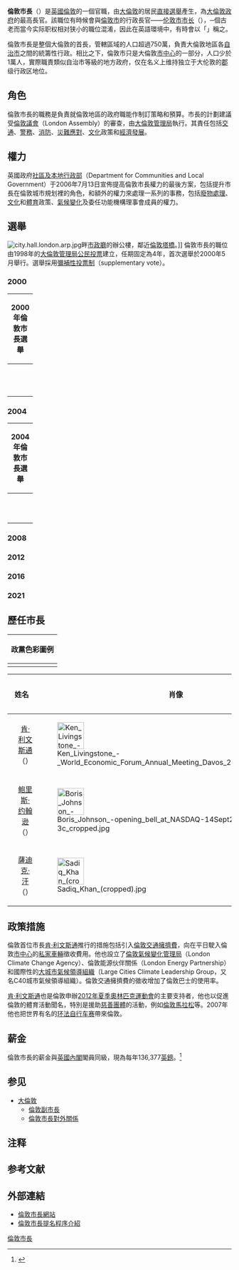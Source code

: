 {{noteTA
|1 = zh-tw:肯·李文斯頓; zh-cn:肯·利文斯通; zh-hant:簡·利文斯通;
|G1 = PoliticansUK
}}
{{Distinguish|伦敦市市长}}
{{Infobox official post
|post            = 市長
|body            = 倫敦
|native_name     = 
|insignia        = Mayor of London logo1.svg
|insigniasize    = 250px
|insigniacaption = 
|image           = Sadiq Khan November 2016.jpg
|imagesize       = 
|alt             =
|incumbent       = [[薩迪克·汗|薩迪克·汗]]
|incumbentsince  = {{start date|2016|5|9}}
|appointer       = [[大倫敦|大倫敦]]全體公民
|termlength      = 4年
|inaugural       = [[肯·李文斯頓|肯·李文斯頓]]
|formation       = {{start date|2000|5|4}}
|deputy          = {{le|倫敦副市長|Deputy Mayor of London}}<br/>[[喬安·麥卡特尼|喬安·麥卡特尼]] AM
|salary          = £136,677/年
|website         = {{url|https://www.london.gov.uk/}}
}}

'''倫敦市長'''（{{lang-en|'''Mayor of London'''}}）是[[英國|英國]][[倫敦|倫敦]]的一個官職，由[[大倫敦|大倫敦]]的居民[[直接選舉|直接選舉]]產生，為[[大倫敦政府|大倫敦政府]]的最高長官。該職位有時候會與[[倫敦市|倫敦市]]的行政長官——[[伦敦市市长|伦敦市市长]]（{{lang|en|Lord Mayor of London}}），─個古老而當今实际职权相对狭小的職位混淆，因此在英語環境中，有時會以「{{lang|en|London Mayor}}」稱之。

倫敦市長是整個大倫敦的首長，管轄區域的人口超過750萬，負責大倫敦地區各[[倫敦自治市鎮|自治市]]之間的統籌性行政。相比之下，倫敦市只是大倫敦[[市中心|市中心]]的一部分，人口少於1萬人，實際職責類似自治市等級的地方政府，仅在名义上维持独立于大伦敦的[[郡_(英格蘭)|郡]]级行政区地位。

== 角色 ==
倫敦市長的職務是負責就倫敦地區的政府職能作制訂策略和預算。市長的計劃建議受[[倫敦議會|倫敦議會]]（London Assembly）的審查，由[[大倫敦管理局|大倫敦管理局]]執行。其責任包括[[交通|交通]]、[[警察|警務]]、[[消防|消防]]、[[災難應對|災難應對]]、[[文化|文化]]政策和[[經濟發展|經濟發展]]。

== 權力 ==
英國政府[[社區及本地行政部|社區及本地行政部]]（Department for Communities and Local Government）于2006年7月13日宣佈提高倫敦市長權力的最後方案，包括提升市長在倫敦城市規划裡的角色，和額外的權力來處理一系列的事務，包括[[廢物處理|廢物處理]]、[[文化|文化]]和[[体育运动|體育]]政策、[[氣候變化|氣候變化]]及委任功能機構理事會成員的權力。

== 選舉 ==
[[File:city.hall.london.arp.jpg|thumb]]畔[[倫敦市政廳_(南華克)|市政廳]]的辦公樓，鄰近[[倫敦塔橋|倫敦塔橋]]。]]
倫敦市長的職位由1998年的[[大倫敦管理局公民投票|大倫敦管理局公民投票]]建立，任期固定為4年，首次選舉於2000年5月舉行。選舉採用[[彌補性投票制|彌補性投票制]]（supplementary vote）。

===2000===
{| class="wikitable"
! colspan="10" | 2000年倫敦市長選舉
|-
! width=1pt| || 所屬政黨 || 候選人 || 首選得票 || % || 次選得票 || % || 最終結果 || % || 當選
|-
| width=1pt bgcolor=#DDD|  || 獨立 || 簡·利文斯通<br>Ken Livingstone || 667,877 || 39.0 || 178,809 || 12.6 || 776,427 || 57.9 || [[File:Check_mark.svg|20px]]
|-
| width=1pt bgcolor=#0087DC|  || 保守黨 || 史提芬·諾禮士<br>Steven Norris || 464,434 || 27.1 || 188,041 || 13.2 || 564,137 || 42.1 |
|-
| width=1pt bgcolor=#DC241f|   || 工黨 || 法蘭克·多臣<br>Frank Dobson|| 223,884 || 13.1 || 228,095 || 16.0 || N/A || ||
|-
| width=1pt bgcolor=#FDBB30|  || [[自由民主黨_(英國)|自由民主黨]] || 卡素珊<br>Susan Kramer|| 203,452 || 11.9 || 404,815 || 28.5 || N/A || ||
|-
| width=1pt bgcolor=#70147A|  || 基督教人民聯盟 || 紀杜牧<br>Ram Gidoomal || 42,060 || 2.4 || 56,489 || 4.0 || N/A || ||
|-
| width=1pt bgcolor=forestgreen|  || [[英格蘭和威爾斯綠黨|英格蘭和威爾斯綠黨]] || 戴倫·莊遜<br>Darren Johnson || 38,121 || 2.2 || 192,764 || 13.6 || N/A || ||
|-
| width=1pt bgcolor=darkslateblue|  || [[英國國家黨|英國國家黨]] || 米高·紐蘭<br>Michael Newland || 33,569 || 2.0 || 45,337 || 3.2 || N/A || ||
|-
| width=1pt bgcolor=#70147A|  || [[英國獨立黨|英國獨立黨]] || 戴確尼<br>Damian Hockney || 16,324 || 1.0 || 43,672 || 3.1 || N/A || ||
|-
| width=1pt bgcolor=#DDD|  || PRO-MaSS || 謝菲·本-彌敦<br>Geoffrey Ben-Nathan || 9,956 || 0.6 || 23,021 || 1.6 || N/A || ||
|-
| width=1pt bgcolor=#DDD|  || 獨立 || 愛思韻·塔娜<br>Ashwin Tanna || 9,015 || 0.5 || 41,766 || 2.9 || N/A || ||
|-
| width=1pt bgcolor=pink|  || 自然法則黨 || 祁謝菲<br>Geoffrey Clements || 5,470 || 0.3 || 18,185 || 1.3 || N/A || ||
|}

===2004===
{| class="wikitable"
! colspan="10" | 2004年倫敦市長選舉
|-
! width=1pt| || 所屬政黨 || 候選人 || 首選得票 || % || 次選得票 || 最終結果 || 當選
|-
| width=1pt bgcolor=#DC241f|   || 工黨 || 簡·利文斯通<br>Ken Livingstone || 685,548 || 36.8 || 142,842 || 828,390 ||[[File:Check_mark.svg|20px]]
|-
| width=1pt bgcolor=#0087DC|  || 保守黨 || 史提芬·諾禮士<br>Steven Norris || 542,423 || 29.1 || 124,757 || 667,180 ||
|-
| width=1pt bgcolor=#FDBB30|  || [[自由民主黨_(英國)|自由民主黨]] || 西門·休斯<br>Simon Hughes || 284,647 || 15.3 || N/A || N/A || 
|-
| width=1pt bgcolor=#70147A|  || [[英國獨立黨|英國獨立黨]] || 凱利·馬隆尼<br>Kellie Maloney || 115,666 || 6.2 || N/A || N/A || 
|-
| width=1pt bgcolor=#46801C|  || [[尊重黨|尊重黨]] || 玲西·日耳曼<br>Lindsey German || 61,731 || 3.3 || N/A || N/A || 
|-
| width=1pt bgcolor=darkslateblue|  || [[英國國家黨|英國國家黨]] || 茱莉安·雷普特<br>Julian Leppert || 58,407 || 3.1 || N/A || N/A || 
|-
| width=1pt bgcolor=forestgreen|  || [[英格蘭和威爾斯綠黨|英格蘭和威爾斯綠黨]] || 戴倫·莊遜<br>Darren Johnson || 57,332 || 3.1 || N/A || N/A || 
|-
| width=1pt bgcolor=#70147A|  || 基督教人民联盟 || 紀杜牧<br>Ram Gidoomal || 31,698 || 2.2 || N/A || N/A || 
|-
| width=1pt bgcolor=#0095B6|  || IWCA || 羅娜·列德<br>Lorna Reid || 9,452 || 0.5 || N/A || N/A || 
|-
| width=1pt bgcolor=#DDD|  || 獨立 || 譚美·納加利根<br>Tammy Nagalingam || 6,692  || 0.4 || N/A || N/A || 
|}

===2008===
{{Election box supplementary vote begin
| title = 2008年倫敦市長選舉| source= <ref>{{cite web|url=http://www.londonelects.org.uk/download/file/fid/174|title=2008 election results for the Mayor of London and the London Assembly|publisher=London Elects|date=2 May 2008|access-date=17 February 2013|archive-url=https://web.archive.org/web/20160503085018/https://londonelects.org.uk/download/file/fid/174|archive-date=2016-05-03|dead-url=yes}}</ref>
}}
{{Election box supplementary vote candidate with party link
| party = Conservative Party (UK)
| candidate = 	鮑里斯·強森<br>Boris Johnson
| fullwidthvotes=1168738 | r1votes=1043761| r1votespercent=43.2 |r2votes=124977
}}

{{Election box supplementary vote candidate with party link
| party = Labour Party (UK)
| candidate = 簡·利文斯通<br>Ken Livingstone
| fullwidthvotes=1168738 | r1votes=893887 |r1votespercent= 37.0| r2votes=134089
}}

{{Election box supplementary vote candidate with party link
| party = Liberal Democrats
| candidate = 布萊恩·佩迪克<br>Brian Paddick
| fullwidthvotes=1168738 | r1votes=235585| r1votespercent=9.8 |
}}

{{Election box supplementary vote candidate with party link
| party = Green Party of England and Wales
| candidate = 席安·貝利<br>Siân Berry
| fullwidthvotes=1168738 | r1votes=77347 | r1votespercent=3.2
}}

{{Election box supplementary vote candidate with party link
| party = British National Party
| candidate = 理查·邦布魯克<br>Richard Barnbrook
| fullwidthvotes=1168738 | r1votes=69710 | r1votespercent=3.2
}}

{{Election box supplementary vote candidate with party link
| party = Christian Peoples Alliance
| candidate = 亞倫·克雷格<br>Alan Craig
| fullwidthvotes=1168738 | r1votes= 39249 | r1votespercent=1.6
}}

{{Election box supplementary vote candidate with party link
| party = United Kingdom Independence Party
| candidate = 傑拉德·巴通<br>Gerard Batten
| fullwidthvotes=1168738 | r1votes=22422 | r1votespercent=1.2
}}

{{Election box supplementary vote candidate with party link
| party = Respect - The Unity Coalition
| candidate = 玲西·日耳曼<br>Lindsey German
| fullwidthvotes=1168738 | r1votes=16796 | r1votespercent=0.7
}}

{{Election box supplementary vote candidate with party link
| party = English Democrats Party
| candidate = 麥特·歐康納<br>Matt O'Connor
| fullwidthvotes=1168738 | r1votes=10695 | r1votespercent=0.4
}}

{{Election box supplementary vote candidate with party link
| party = Independent (politician)
| candidate = 溫士頓·麥肯西<br>Winston McKenzie
| fullwidthvotes=1168738 | r1votes=5389 | r1votespercent=0.2
}}

{{Election box supplementary vote gain
 |winner        = Conservative Party (UK)
 |loser         = Labour Party (UK)
}}
{{Election box end}}

===2012===

{{Election box supplementary vote begin
| title = 2012年倫敦市長選舉| source= <ref>{{cite web|url=http://www.londonelects.org.uk/download/file/fid/512|title=London Elects - Declared Results|publisher=Greater London Authority|date=4 May 2012|accessdate=17 February 2013|archive-url=https://web.archive.org/web/20160503084802/https://londonelects.org.uk/download/file/fid/512|archive-date=2016-05-03|dead-url=yes}}</ref>
}}
{{Election box supplementary vote candidate with party link
| party = Conservative Party (UK)
| candidate = 	鮑里斯·強森<br>Boris Johnson
| fullwidthvotes=1054811 | r1votes=971931| r1votespercent=44.0 |r2votes=82880
}}

{{Election box supplementary vote candidate with party link
| party = Labour Party (UK)
| candidate = 簡·利文斯通<br>Ken Livingstone
| fullwidthvotes=1054811 | r1votes=889918 |r1votespercent= 40.3| r2votes=102355
}}

{{Election box supplementary vote candidate with party link
| party = Green Party of England and Wales
| candidate = 珍妮·瓊斯<br>Jenny Jones
| fullwidthvotes=1054811 | r1votes=98913 | r1votespercent=4.5
}}

{{Election box supplementary vote candidate with party link
| party = Liberal Democrats
| candidate = 布萊恩·佩迪克<br>Brian Paddick
| fullwidthvotes=1054811 | r1votes=91774| r1votespercent=4.2 |
}}

{{Election box supplementary vote candidate with party link
| party = Independent (politician)
| candidate = 休翰·貝妮塔<br>Siobhan Benita
| fullwidthvotes=1054811 | r1votes=83914 | r1votespercent=3.8
}}

{{Election box supplementary vote candidate with party link
| party = United Kingdom Independence Party
| candidate = 勞倫斯·偉柏<br>Lawrence Webb
| fullwidthvotes=1054811 | r1votes=43274 | r1votespercent=2.0
}}

{{Election box supplementary vote candidate with party link
| party = British National Party
| candidate = 卡洛斯·柯第及利亞<br>Carlos Cortiglia
| fullwidthvotes=1054811 | r1votes=28751 | r1votespercent=1.3
}}

{{Election box supplementary vote hold
 |winner        = Conservative Party (UK)
}}
{{Election box end}}

===2016===

{{Election box supplementary vote begin
| title = 2016年倫敦市長選舉| source=<ref>{{cite web |url=https://londonelects.org.uk/sites/default/files/Part%201%20Election%20of%20the%20London%20Mayor.pdf |title=Official election result declaration, London Elects |format=PDF |date= |accessdate=2016-07-01 |archive-url=https://web.archive.org/web/20160509062359/https://www.londonelects.org.uk/sites/default/files/Part%201%20Election%20of%20the%20London%20Mayor.pdf |archive-date=2016-05-09 |dead-url=yes }}</ref>
}}

{{Election box supplementary vote candidate with party link
| party = Labour Party (UK)
| candidate = 薩迪克·汗<br>Sadiq Khan
| fullwidthvotes=1310143 | r1votes=1148716 | r1votespercent=44.2 | r2votes=161427
}}

{{Election box supplementary vote candidate with party link
| party = Conservative Party (UK)
| candidate = 撒迦利亞·歌斯密<br>Zac Goldsmith
| fullwidthvotes=1310143 | r1votes=909755 | r1votespercent=35.0 | r2votes=84859
}}

{{Election box supplementary vote candidate with party link
| party = Green Party of England and Wales
| candidate = 席安·貝利<br>Siân Berry
| fullwidthvotes=1310143 | r1votes=150673 | r1votespercent=5.8 |
}}

{{Election box supplementary vote candidate with party link
| party = Liberal Democrats
| candidate = 卡洛琳·佩吉翁<br>Caroline Pidgeon
| fullwidthvotes=1310143 | r1votes=120005 | r1votespercent=4.6 |
}}

{{Election box supplementary vote candidate with party link
| party = UK Independence Party
| candidate = 彼得·惠特<br>Peter Whittle
| fullwidthvotes=1310143 | r1votes=94373 | r1votespercent=3.6 |
}}

{{Election box supplementary vote candidate with party link
| party = Women's Equality Party
| candidate = 蘇菲·沃克<br>Sophie Walker
| fullwidthvotes=1310143 | r1votes=53055 | r1votespercent=2.0 |
}}

{{Election box supplementary vote candidate with party link
| party = Respect Party
| candidate = 喬治·加洛威<br>George Galloway
| fullwidthvotes=1310143 | r1votes=37007 | r1votespercent=1.4 |
}}

{{Election box supplementary vote candidate with party link
| party = Britain First
| candidate = 保羅·高汀<br>Paul Golding
| fullwidthvotes=1310143 | r1votes=31372 | r1votespercent=1.2 |
}}

{{Election box supplementary vote candidate with party link
| party = Cannabis Is Safer Than Alcohol
| candidate = 李·哈里斯<br>Lee Harris
| fullwidthvotes=1310143 | r1votes=20537 | r1votespercent=0.8 |
}}

{{Election box supplementary vote candidate with party link
| party = British National Party
| candidate = 大衛·法尼斯<br>David Furness
| fullwidthvotes=1310143 | r1votes=13325 | r1votespercent=0.5 |
}}

{{Election box supplementary vote candidate with party link
| party = Independent (politician)
| candidate = 普林斯·賽琳司基<br>Prince Zylinski
| fullwidthvotes=1310143 | r1votes=13202 | r1votespercent=0.5 |
}}

{{Election box supplementary vote candidate with party link
| party = One Love Party
| candidate = 安基特·洛芙<br>Ankit Love
| fullwidthvotes=1310143 | r1votes=4941 | r1votespercent=0.2 |
}}

{{Election box supplementary vote gain
 |winner        = Labour Party (UK)
|loser            = Conservative Party (UK)
}}
{{Election box end}}

===2021===
{{Election box supplementary vote begin
| title = 2021年倫敦市長選舉 | source=
}}
{{Election box supplementary vote candidate with party link
| party = Labour Party (UK)
| candidate = [[薩迪克·汗|薩迪克·汗]]
| fullwidthvotes = 1206034
| r1votes        = 1013721
| r1votespercent = 40.0
| r2votes        = 192313
| totalpercent   = 55.2%
}}
{{Election box supplementary vote candidate with party link
| party = Conservative Party (UK)
| candidate = [[Shaun_Bailey_(AM)|肖恩·貝利]]
| fullwidthvotes = 1206034
| r1votes        = 893051
| r1votespercent = 35.3
| r2votes        = 84550
| totalpercent   = 44.8%
}}
{{Election box supplementary vote candidate with party link
| party          = Green Party of England and Wales
| candidate      = [[辛·貝里|辛·貝里]] 
| fullwidthvotes = 1206034
| r1votes        = 197976
| r1votespercent = 7.8
}}

{{Election box supplementary vote candidate with party link
| party = Liberal Democrats
| candidate      = [[路易莎·普羅特|路易莎·普羅特]]
| fullwidthvotes = 1206034
| r1votes        = 111716
| r1votespercent = 4.4
}}

{{Election box supplementary vote candidate with party link
| party          = Independent politician
| candidate      = Niko Omilana
| fullwidthvotes = 1206034
| r1votes        = 49628
| r1votespercent = 2.0
}}
{{Election box supplementary vote candidate with party link
| party          = Women's Equality Party
| candidate      = [[曼度·里德|曼度·里德]]
| fullwidthvotes = 1206034
| r1votes        = 21182
| r1votespercent = 0.8
}}
{{Election box supplementary vote candidate with party link
| party          = UK Independence Party
| candidate      = [[彼得·甘蒙斯|彼得·甘蒙斯]]
| fullwidthvotes = 1206034
| r1votes        = 14393
| r1votespercent = 0.6
}}
{{Election box supplementary vote candidate with party link
| party          = Independent politician
| candidate      = 法拉·倫敦
| fullwidthvotes = 1206034
| r1votes        = 11869
| r1votespercent = 0.5
}}
{{Election box supplementary vote candidate with party link
| party          = Independent politician
| candidate      = 尼姆斯·邦吉
| fullwidthvotes = 1206034
| r1votes        = 9682
| r1votespercent = 0.4
}}
{{Election box supplementary vote candidate with party link
| party          = Independent politician
| candidate      = Max Fosh
| fullwidthvotes = 1206034
| r1votes        = 6309
| r1votespercent = 0.2
}}
{{Election box supplementary vote hold
 |winner        = Labour Party (UK)
}}
{{Election box end}}

== 歷任市長 ==
{| class="toccolours" style="font-size:88%"
! 政黨色彩圖例
|-
|{{colbegin|3}}
{{legend|{{Party meta/color/無黨籍}}|[[無黨籍|無黨籍]]|border=1px solid #AAAAAA}}
{{legend|{{Party meta/color/工黨 (英國)}}|[[工黨_(英國)|工黨]]|border=1px solid #AAAAAA}}
{{legend|{{Party meta/color/保守黨 (英國)}}|[[保守黨_(英國)|保守黨]]|border=1px solid #AAAAAA}}
{{colend}}
|}
{| class="wikitable"
|-
! colspan=2|姓名
! 肖像
! colspan=2|任期
! 當選年
! 所屬政黨
! 前職
|-
| style="background-color: {{Party meta/color/無黨籍}}" |
| style="text-align:center" rowspan="2"| [[肯·利文斯通|肯·利文斯通]]<br />（{{lang|en|Ken Livingstone}}）
|rowspan="2"| [[File:Ken_Livingstone_-_World_Economic_Forum_Annual_Meeting_Davos_2008_(cropped).jpg|60px]]
|rowspan="2"| 2000年5月4日
|rowspan="2"| 2008年5月4日
| [[2000年倫敦市長選舉|2000]]
| [[無黨籍|無黨籍]]{{NoteTag|《1999年大倫敦政府法案》獲得御准後，時任工黨黨魁貝理雅透過安插意屬候選人企圖阻止[[肯·利文斯通|肯·利文斯通]]獲得党内提名，利文斯通其後脱党以獨立候選人參選並成功當選。}}
|rowspan="2"| 切斯特·比替癌症研究中心 技術員<br />[[倫敦議會|倫敦議會]]議長<br />國會議員（東布蘭特選區）
|-
| style="background-color: {{Party meta/color/工黨 (英國)}}" |
| [[2004年倫敦市長選舉|2004]]
| [[工黨_(英國)|工黨]]
|-
|style="background-color: {{Party meta/color/保守黨 (英國)}}" |
| style="text-align:center"| [[鲍里斯·约翰逊|鲍里斯·约翰逊]]<br />（{{lang|en|Boris Johnson}}）
| [[File:Boris_Johnson_-opening_bell_at_NASDAQ-14Sept2009-3c_cropped.jpg|60px]]
| 2008年5月4日
| 2016年5月8日
| [[2008年倫敦市長選舉|2008]]<br>[[2012年倫敦市長選舉|2012]]
| [[保守黨_(英國)|保守黨]]
| 實習員工：禾夫咸頓特快星辰報、[[泰晤士報|泰晤士報]]<br />作家：[[泰晤士報|泰晤士報]]、[[每日電訊報|每日電訊報]]<br />專欄：[[旁觀者|旁觀者]]、[[GQ|GQ]]<br />編輯：[[旁觀者|旁觀者]]<br />國會議員（亨利昂泰晤士選區）
|-
|style="background-color: {{Party meta/color/工黨 (英國)}}" |
| style="text-align:center"| [[薩迪克·汗|薩迪克·汗]]<br />（{{lang|en|Sadiq Khan}}）
| [[File:Sadiq_Khan_(cropped).jpg|60px]]
| 2016年5月9日
| style="text-align:center"| '''現任'''
| [[2016年倫敦市長選舉|2016]] <br> [[2021年倫敦市長選舉|2021]]
| [[工黨_(英國)|工黨]]
| 人權律師<br />國會議員（[[圖丁_(英國國會選區)|圖丁選區]]）（2005年-2016年）<br />閣外運輸大臣 （2009–2010）<br />影子閣外法務大臣 （2010–2015）
|}

== 政策措施 ==
倫敦首位市長[[肯·利文斯通|肯·利文斯通]]推行的措施包括引入[[倫敦交通擁擠費|倫敦交通擁擠費]]，向在平日駛入倫敦[[市中心|市中心]]的[[私家車|私家車輛]]徵收費用。他也設立了[[倫敦氣候變化管理局|倫敦氣候變化管理局]]（London Climate Change Agency）、倫敦能源伙伴關係（London Energy Partnership）和國際性的[[大城市氣候領導組織|大城市氣候領導組織]]（Large Cities Climate Leadership Group，又名C40城市氣候領導組織）。倫敦交通擁擠費的徵收增加了倫敦巴士的使用率。

[[肯·利文斯通|肯·利文斯通]]也是倫敦申辦[[2012年夏季奧林匹克運動會|2012年夏季奧林匹克運動會]]的主要支持者，他也以促進倫敦的體育活動聞名，特別是援助[[慈善團體|慈善團體]]的活動，例如[[倫敦馬拉松|倫敦馬拉松]]等。2007年他也把世界有名的[[环法自行车赛|环法自行车赛]]帶來倫敦。

== 薪金 ==
倫敦市長的薪金與[[英國內閣|英國內閣]]閣員同級，現為每年136,377[[英鎊|英鎊]]。<ref>{{cite web |url = http://www.london.gov.uk/gla/budget/ |title = Greater London Authority - Annual Budget |access-date=2016-07-14 |archive-date=2007-04-11 |archive-url = https://web.archive.org/web/20070411062125/http://www.london.gov.uk/gla/budget/ |dead-url=no }}</ref>

== 参见 ==
* [[大倫敦|大倫敦]]
** [[倫敦副市長|倫敦副市長]]
** [[倫敦市長對外關係|倫敦市長對外關係]]

== 注释 ==
{{NoteFoot}}

== 参考文献 ==
{{Reflist}}

== 外部連結 ==
* [http://www.london.gov.uk 倫敦市長網站]{{Wayback|url=http://www.london.gov.uk/ |date=20110225065020 }}
* [https://web.archive.org/web/20080705192654/http://www.londonelects.co.uk/info_for_candidates/standing_for_mayor_of_london.aspx 倫敦市長提名程序介紹]

[[Category:倫敦市長|]]
